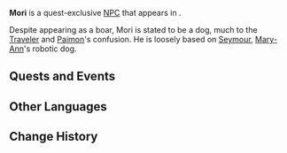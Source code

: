 {{Meta
<!-- Remove this template after adding the missing info -->
|missing_NPC_profile  = yes
}}
{{Character Infobox
|type             = Quest NPC
|image            = NPC Mori.png
|realname         = <!-- Optional, if different from in-game name -->
|deceased         = <!-- Past (for deceased prior to events of the game) or free response -->
|region           = Fontaine
|location         = Fontaine
|affiliation      = 
|title            = 

|ancestry         = <!-- Clan/family -->
|father           = 
|mother           = 
|spouse           = 
|sibling          = 
|child            = 
|relative         = 

|voiceEN          = 
|voiceCN          = 
|voiceJP          = 
|voiceKR          = 
|dialoguereward   = 
}}
'''Mori''' is a quest-exclusive [[NPC]] that appears in {{Quest|The Story of "the Princess" and "the Adventure Team"}}.

Despite appearing as a boar, Mori is stated to be a dog, much to the [[Traveler]] and [[Paimon]]'s confusion. He is loosely based on [[Seymour]], [[Mary-Ann]]'s robotic dog.
<!--
==Location==
{{subst:#tag:gallery|
NPC Location {{subst:#titleparts:{{subst:PAGENAME}}}}.png{{subst:!}}{{subst:#titleparts:{{subst:PAGENAME}}}}'s location
NPC Location {{subst:#titleparts:{{subst:PAGENAME}}}} Context.png{{subst:!}}Additional context
}}

==Profile==
Detailed story/lore information goes here.
''(To be added.)''

===Appearance===
Keep appearance section short and concise. Limit to 2 paragraphs with 3-4 sentences each.
''(To be added.)''
-->
==Quests and Events==
{{Quests and Events}}
<!--
==Idle Quotes==
{{Dialogue Start}}
: {{DIcon|Idle}} {{Tx}}
:: {{A|VO {{subst:PAGENAME}} 01.ogg}} "{{Tx}}"
{{Dialogue End}}

==Dialogue==
{{Dialogue Start}}
:'''{{subst:PAGENAME}}:''' 
:{{DIcon}}
{{Dialogue End}}
--><!--
==Event Dialogue==
===Event Name===
{{Dialogue Start}}
:'''{{subst:PAGENAME}}:'''
{{Dialogue End}}
-->
==Other Languages==
{{Other Languages|default_hidden=1
|en      = Mori
|zhs     = 莫里
|zhs_rm  = Mòlǐ
|zht     = 莫里
|zht_rm  = Mòlǐ
|ja      = モーリィ
|ja_rm   = Moorii
|ko      = 모리
|es      = Babe
|fr      = Mori
|ru      = Мори
|th      = Mori
|vi      = Mori
|de      = Mori
|id      = Mori
|pt      = Babe
|tr      = Mori
|it      = Mori
}}

==Change History==
{{Change History|4.0}}
<!--
==References==
{{Reflist}}-->